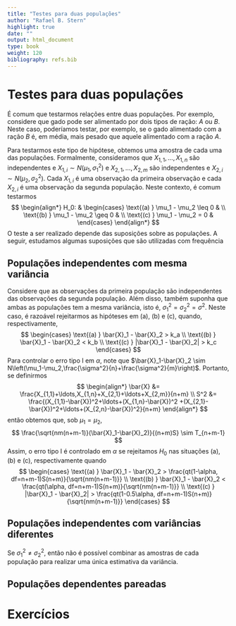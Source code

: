 ```yaml
---
title: "Testes para duas populações"
author: "Rafael B. Stern"
highlight: true
date: ""
output: html_document
type: book
weight: 120
bibliography: refs.bib
---
```


# Testes para duas populações

É comum que testarmos relações entre duas populações.
Por exemplo, considere que gado pode ser alimentado
por dois tipos de ração: $A$ ou $B$. Neste caso,
poderíamos testar, por exemplo, se o gado alimentado
com a ração $B$ é, em média, mais pesado que aquele
alimentado com a ração $A$.

Para testarmos este tipo de hipótese,
obtemos uma amostra de cada uma das populações.
Formalmente, consideramos que 
$X_{1,1},\ldots,X_{1,n}$ são independentes e 
$X_{1,i} \sim N(\mu_1,\sigma^2_1)$ e
$X_{2,1},\ldots,X_{2,m}$ são independentes e 
$X_{2,i} \sim N(\mu_2, \sigma^2_2)$.
Cada $X_{1,i}$ é uma observação
da primeira observação e cada $X_{2,i}$ é
uma observação da segunda população.
Neste contexto, é comum testarmos
$$
\begin{align*}
 H_0: &
 \begin{cases}
  \text{(a) } \mu_1 - \mu_2 \leq 0 & \\
  \text{(b) } \mu_1 - \mu_2 \geq 0 & \\
  \text{(c) } \mu_1 - \mu_2 = 0 &
 \end{cases}
\end{align*}
$$
O teste a ser realizado depende das 
suposições sobre as populações.
A seguir, estudamos algumas 
suposições que são utilizadas com frequência

## Populações independentes com mesma variância

Considere que as observações da primeira população
são independentes das observações da segunda população.
Além disso, também suponha que ambas as populações tem
a mesma variância, isto é, $\sigma_1^2 = \sigma_2^2 = \sigma^2$.
Neste caso, é razoável rejeitarmos as hipóteses em (a), (b) e (c),
quando, respectivamente,
$$
\begin{cases}
 \text{(a) } \bar{X}_1 - \bar{X}_2 > k_a \\
 \text{(b) } \bar{X}_1 - \bar{X}_2 < k_b \\
 \text{(c) } |\bar{X}_1 - \bar{X}_2| > k_c
\end{cases}
$$
Para controlar o erro tipo I em $\alpha$, note que
$\bar{X}_1-\bar{X}_2 \sim N\left(\mu_1-\mu_2,\frac{\sigma^2}{n}+\frac{\sigma^2}{m}\right)$.
Portanto, se definirmos 
$$
\begin{align*}
\bar{X} &= \frac{X_{1,1}+\ldots,X_{1,n}+X_{2,1}+\ldots+X_{2,m}}{n+m} \\
S^2 &= \frac{(X_{1,1}-\bar{X})^2+\ldots+(X_{1,n}-\bar{X})^2
+(X_{2,1}-\bar{X})^2+\ldots+(X_{2,n}-\bar{X})^2}{n+m}
\end{align*}
$$
então obtemos que, sob $\mu_1 = \mu_2$,
$$
 \frac{\sqrt{nm(n+m-1)}(\bar{X}_1-\bar{X}_2)}{(n+m)S} \sim T_{n+m-1}
$$
Assim, o erro tipo I é controlado 
em $\alpha$ se rejeitamos $H_0$
nas situações (a), (b) e (c), 
respectivamente quando
$$
\begin{cases}
 \text{(a) } \bar{X}_1 - \bar{X}_2 > \frac{qt(1-\alpha, df=n+m-1)S(n+m)}{\sqrt{nm(n+m-1)}} \\
 \text{(b) } \bar{X}_1 - \bar{X}_2 < \frac{qt(\alpha, df=n+m-1)S(n+m)}{\sqrt{nm(n+m-1)}} \\
 \text{(c) } |\bar{X}_1 - \bar{X}_2| > \frac{qt(1-0.5\alpha, df=n+m-1)S(n+m)}{\sqrt{nm(n+m-1)}}
\end{cases}
$$

## Populações independentes com variâncias diferentes

Se $\sigma_1^2 \neq \sigma_2^2$, 
então não é possível combinar as
amostras de cada população para
realizar uma única estimativa da variância.

## Populações dependentes pareadas

# Exercícios

